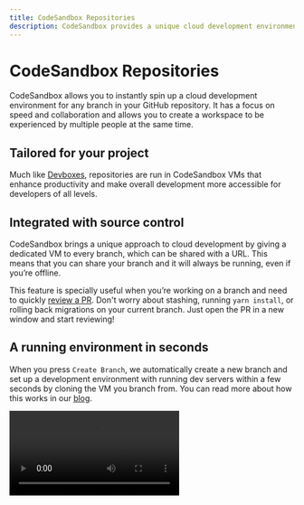 ```yaml
---
title: CodeSandbox Repositories
description: CodeSandbox provides a unique cloud development environment that instantly spins up any branch in your GitHub repository.
---
```



# CodeSandbox Repositories

CodeSandbox allows you to instantly spin up a cloud development environment for any branch in your GitHub repository. It has a focus on speed and collaboration and allows you to create a workspace to be experienced by multiple people at the same time.

## Tailored for your project

Much like [Devboxes](/learn/devboxes/overview), repositories are run in CodeSandbox VMs that enhance productivity and make overall development more accessible for developers of all levels.

## Integrated with source control

CodeSandbox brings a unique approach to cloud development by giving a dedicated VM to every branch, which can be shared with a URL. This means that you can share your branch and it will always be running, even if you’re offline.

This feature is specially useful when you’re working on a branch and need to quickly [review a PR](./review). Don't worry about stashing, running `yarn install`, or rolling back migrations on your current branch. Just open the PR in a new window and start reviewing!

## A running environment in seconds

When you press `Create Branch`, we automatically create a new branch and set up a development environment with running dev servers within a few seconds by cloning the VM you branch from. You can read more about how this works in our [blog](https://codesandbox.io/blog/how-we-clone-a-running-vm-in-2-seconds).

<Video src="../../repo-branching.mp4" />

If you are looking at someone’s PR and want to quickly test a suggestion, simply click `Create Branch`, write the code and share a link to your changes. If you’re happy with the changes, merge that into the existing PR. All of this in under a minute.

## Understanding repository imports

CodeSandbox handles imported repositories on a per-workspace basis. As a result, any given repository may exist in different states if it has been imported to multiple CodeSandbox workspaces. Additionally, the public version of a repository will always have its own, independent state.

Because of the repository access permissions within a workspace, the following scenarios apply:

- When a repository gets imported to a workspace, that version of the repo can only be accessed by the workspace team members.
- When a repository gets opened as a public repo, the user opening it will get the public version of the repo, which is a standalone, read-only version that might not match up with a version of the same repo that has been imported to a workspace.

At any given time, you can switch through the different available versions of the CodeSandbox repository by clicking the chevron icon next to the repo name on the top bar of the editor and then selecting a workspace under "Change workspace", as shown below.

![Changing the workspace of a repository](../images/repo-change-workspace.jpg)
